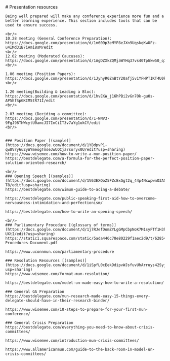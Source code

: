 
<HeaderImage src="/home/background.png" />

<Container>
    # Presentation resources

    Being well prepared will make any conference experience more fun and a better learning experience. This section includes tools that can be used to ensure success.

    <br/>
    10.28 meeting (General Conference Preparation): https://docs.google.com/presentation/d/1m609p3eMYP8eJXn9UqskqKwUFz-u4IMd31B7iAmi8sM/edit
    <br/>
    12.02 meeting (Moderated Caucuses): https://docs.google.com/presentation/d/1AgDZXkZQMjaWYHq37vs40TpGkw50_q78KRWWOhNU43c/edit
    <br/>

    1.06 meeting (Position Papers): https://docs.google.com/presentation/d/1JyhyR0ZnBtY20afj5v1YFHPTIKT4U0kd1dhJri8moLU/edit
    <br/>

    1.20 meeting(Building & Leading a Bloc): https://docs.google.com/presentation/d/1hvEKW_j16hPBi2vGn7Ok-guOs-AP5EfSpGKIM5tR71I/edit
    <br/>

    2.03 meeting (Deciding a committee): https://docs.google.com/presentation/d/1-NNV3-9FgJ98ThWcytU0amcJI7ImCiIT3v7aYg1okCY/edit
    <br/>


    ### Position Paper [(sample)](https://docs.google.com/document/d/1YBdpvP1-qw8Vry6u2yWYmeogTmseJwUQCja7soryx0U/edit?usp=sharing)
    https://www.wisemee.com/how-to-write-a-mun-position-paper/
    https://bestdelegate.com/a-formula-for-the-perfect-position-paper-solution-oriented-research/

    <br/>
    ### Opening Speech [(samples)](https://docs.google.com/document/d/1V63EXQoZ5FZcExGgt2q_44p4NxwpwnO3A5EsYwU2-T8/edit?usp=sharing)
    https://bestdelegate.com/wimun-guide-to-acing-a-debate/

    https://bestdelegate.com/public-speaking-first-aid-how-to-overcome-nervousness-intimidation-and-perfectionism/

    https://bestdelegate.com/how-to-write-an-opening-speech/

    <br/>
    ### Parliamentary Procedure [(glossary of terms)](https://docs.google.com/document/d/1j7RJefDomZYLgGMpCbpNoK7M1syFTf1H3hAd_Q-UXtI/edit?usp=sharing)
    https://static1.squarespace.com/static/5ada446c70e80229f1aec2d9/t/62854b6b73637504fa631425/1652902764182/Parliamentary-Procedures-Document.pdf

    https://www.uconnmun.com/parliamentary-procedure

    ### Resolution Resources [(samples)](https://docs.google.com/document/d/1iSpfL0cEekDdipvWJsfuvUhArruys42SyjDKS5A938Q/edit?usp=sharing)
    https://www.wisemee.com/format-mun-resolution/

    https://bestdelegate.com/model-un-made-easy-how-to-write-a-resolution/

    ### General GA Preparation
    https://bestdelegate.com/mun-research-made-easy-15-things-every-delegate-should-have-in-their-research-binder/

    https://www.wisemee.com/10-steps-to-prepare-for-your-first-mun-conference/

    ### General Crisis Preparation
    https://bestdelegate.com/everything-you-need-to-know-about-crisis-committees/

    https://www.wisemee.com/introduction-mun-crisis-committees/

    https://www.allamericanmun.com/guide-to-the-back-room-in-model-un-crisis-committees/

</Container>
